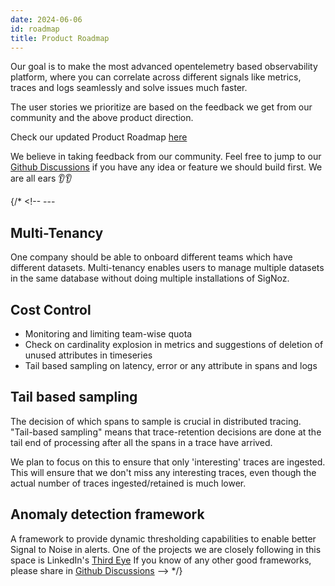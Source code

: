 ```yaml
---
date: 2024-06-06
id: roadmap
title: Product Roadmap
---
```


Our goal is to make the most advanced opentelemetry based observability platform, where you can correlate across different signals like metrics, traces and logs seamlessly and solve issues much faster. 

The user stories we prioritize are based on the feedback we get from our community and the above product direction.

Check our updated Product Roadmap [here](https://github.com/orgs/SigNoz/projects/18/views/1)

We believe in taking feedback from our community. Feel free to jump to our [Github Discussions](https://github.com/SigNoz/signoz/discussions) if you have any idea or feature we should build first. We are all ears 👂👂

{/* <!-- ---

## Multi-Tenancy
One company should be able to onboard different teams which have different datasets. Multi-tenancy enables users to manage multiple datasets in the same database without doing multiple installations of SigNoz.

## Cost Control
- Monitoring and limiting team-wise quota
- Check on cardinality explosion in metrics and suggestions of deletion of unused attributes in timeseries
- Tail based sampling on latency, error or any attribute in spans and logs

## Tail based sampling

The decision of which spans to sample is crucial in distributed tracing. "Tail-based sampling" means that trace-retention decisions are done at the tail end of processing after all the spans in a trace have arrived.

We plan to focus on this to ensure that only 'interesting' traces are ingested. This will ensure that we don't miss any interesting traces, even though the actual number of traces ingested/retained is much lower.


## Anomaly detection framework

A framework to provide dynamic thresholding capabilities to enable better Signal to Noise in alerts. One of the projects we are closely following in this space is LinkedIn's [Third Eye](https://engineering.linkedin.com/blog/2019/01/introducing-thirdeye--linkedins-business-wide-monitoring-platfor) If you know of any other good frameworks, please share in [Github Discussions](https://github.com/SigNoz/signoz/discussions) --> */}


